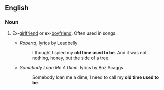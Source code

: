 ==English==

===Noun===
{{en-noun|head=[[old]] [[time]] [[used]] [[to]] [[be]]|[[singulare tantum|not used in plural]]}}

# {{idiomatic|euphemistic}} Ex-[[girlfriend]] or ex-[[boyfriend]]. Often used in songs.
#* ''Roberta'', lyrics by Leadbelly
#*: I thought I spied my '''old time used to be'''. And it was not nothing, honey, but the side of a tree.
#* ''Somebody Loan Me A Dime''. lyrics by Boz Scaggs
#*: Somebody loan me a dime, I need to call my '''old time used to be'''.